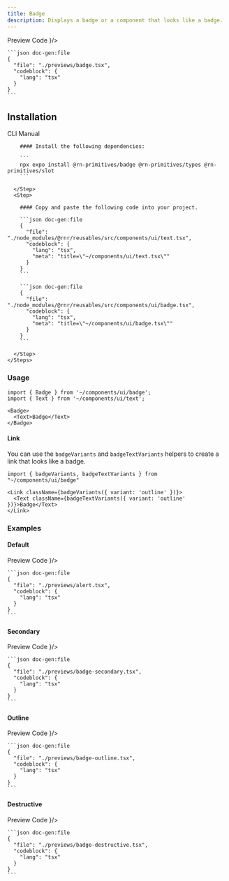 ```yaml
---
title: Badge
description: Displays a badge or a component that looks like a badge.
---
```



<div className="h-5"/>

<SectionTabs defaultValue="preview">
  <SectionTabsList>
    <SectionTabsTrigger value="preview">Preview</SectionTabsTrigger>
    <SectionTabsTrigger value="code">Code</SectionTabsTrigger>
  </SectionTabsList>
  <SectionTabsContent value="preview">
    <PreviewCard copyContent={badgePreview} webPreview={<BadgePreview />}/>
  </SectionTabsContent>
  <SectionTabsContent value="code">

    ```json doc-gen:file
    {
      "file": "./previews/badge.tsx",
      "codeblock": {
        "lang": "tsx"
      }
    }
    ```
  </SectionTabsContent>
</SectionTabs>


## Installation

<SectionTabs defaultValue="cli">
  <SectionTabsList>
    <SectionTabsTrigger id="cli" value="cli">CLI</SectionTabsTrigger>
    <SectionTabsTrigger id="manual" value="manual">Manual</SectionTabsTrigger>
  </SectionTabsList>
  <SectionTabsContent value="cli">
     <CommandTabs args={["add", "badge"]}/>
  </SectionTabsContent>
  <SectionTabsContent value="manual">
    <Steps> 
      <Step>
 
        #### Install the following dependencies:

        ```
        npx expo install @rn-primitives/badge @rn-primitives/types @rn-primitives/slot
        ```

      </Step>
      <Step>
 
        #### Copy and paste the following code into your project.

        ```json doc-gen:file
        {
          "file": "./node_modules/@rnr/reusables/src/components/ui/text.tsx",
          "codeblock": {
            "lang": "tsx",
            "meta": "title=\"~/components/ui/text.tsx\""
          }
        }
        ```

        ```json doc-gen:file
        {
          "file": "./node_modules/@rnr/reusables/src/components/ui/badge.tsx",
          "codeblock": {
            "lang": "tsx",
            "meta": "title=\"~/components/ui/badge.tsx\""
          }
        }
        ```
 
      </Step>
    </Steps>

  </SectionTabsContent>
</SectionTabs>

### Usage

```tsx
import { Badge } from '~/components/ui/badge';
import { Text } from '~/components/ui/text';

```

```tsx
<Badge>
  <Text>Badge</Text>
</Badge>
```

#### Link

You can use the `badgeVariants` and `badgeTextVariants` helpers to create a link that looks like a badge.

```tsx
import { badgeVariants, badgeTextVariants } from "~/components/ui/badge"
```

```tsx
<Link className={badgeVariants({ variant: 'outline' })}>
  <Text className={badgeTextVariants({ variant: 'outline' })}>Badge</Text>
</Link>
```

### Examples

#### Default

<SectionTabs defaultValue="preview">
  <SectionTabsList>
    <SectionTabsTrigger value="preview">Preview</SectionTabsTrigger>
    <SectionTabsTrigger value="code">Code</SectionTabsTrigger>
  </SectionTabsList>
  <SectionTabsContent value="preview">
    <PreviewCard copyContent={badgePreview} webPreview={<BadgePreview />}/>
  </SectionTabsContent>
  <SectionTabsContent value="code">

    ```json doc-gen:file
    {
      "file": "./previews/alert.tsx",
      "codeblock": {
        "lang": "tsx"
      }
    }
    ```
  </SectionTabsContent>
</SectionTabs>

<div className="h-5"/>

#### Secondary

<SectionTabs defaultValue="preview">
  <SectionTabsList>
    <SectionTabsTrigger value="preview">Preview</SectionTabsTrigger>
    <SectionTabsTrigger value="code">Code</SectionTabsTrigger>
  </SectionTabsList>
  <SectionTabsContent value="preview">
    <PreviewCard copyContent={badgeSecondaryPreview} webPreview={<BadgeSecondaryPreview />}/>
  </SectionTabsContent>
  <SectionTabsContent value="code">

    ```json doc-gen:file
    {
      "file": "./previews/badge-secondary.tsx",
      "codeblock": {
        "lang": "tsx"
      }
    }
    ```

  </SectionTabsContent>
</SectionTabs>

<div className="h-5"/>

#### Outline

<SectionTabs defaultValue="preview">
  <SectionTabsList>
    <SectionTabsTrigger value="preview">Preview</SectionTabsTrigger>
    <SectionTabsTrigger value="code">Code</SectionTabsTrigger>
  </SectionTabsList>
  <SectionTabsContent value="preview">
    <PreviewCard copyContent={badgeOutlinePreview} webPreview={<BadgeOutlinePreview />}/>
  </SectionTabsContent>
  <SectionTabsContent value="code">

    ```json doc-gen:file
    {
      "file": "./previews/badge-outline.tsx",
      "codeblock": {
        "lang": "tsx"
      }
    }
    ```

  </SectionTabsContent>
</SectionTabs>

<div className="h-5"/>

#### Destructive

<SectionTabs defaultValue="preview">
  <SectionTabsList>
    <SectionTabsTrigger value="preview">Preview</SectionTabsTrigger>
    <SectionTabsTrigger value="code">Code</SectionTabsTrigger>
  </SectionTabsList>
  <SectionTabsContent value="preview">
    <PreviewCard copyContent={badgeDestructivePreview} webPreview={<BadgeDestructivePreview />}/>
  </SectionTabsContent>
  <SectionTabsContent value="code">

    ```json doc-gen:file
    {
      "file": "./previews/badge-destructive.tsx",
      "codeblock": {
        "lang": "tsx"
      }
    }
    ```

  </SectionTabsContent>
</SectionTabs>
